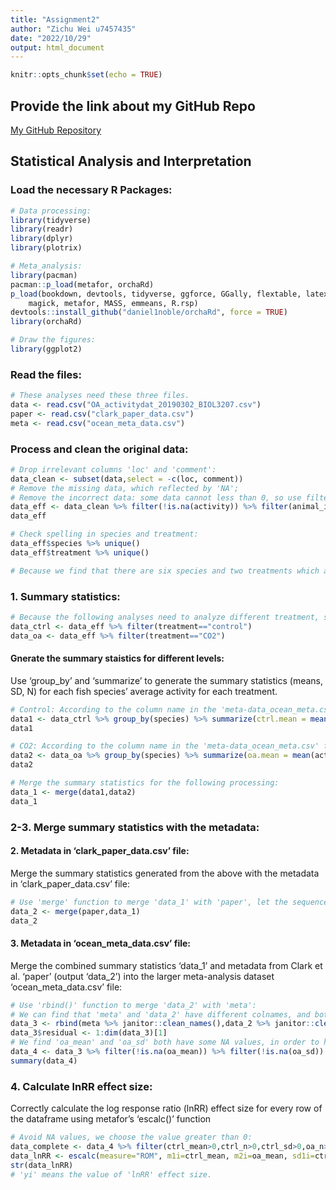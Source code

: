 ```yaml
---
title: "Assignment2"
author: "Zichu Wei u7457435"
date: "2022/10/29"
output: html_document
---
```


```r
knitr::opts_chunk$set(echo = TRUE)
```

## Provide the link about my GitHub Repo 

[My GitHub Repository](https://github.com/ZichuWei/Pickled-fish-ZW)


## Statistical Analysis and Interpretation

### Load the necessary R Packages:

```r
# Data processing:
library(tidyverse)
library(readr)
library(dplyr)
library(plotrix)
```

```r
# Meta_analysis:
library(pacman)
pacman::p_load(metafor, orchaRd)
p_load(bookdown, devtools, tidyverse, ggforce, GGally, flextable, latex2exp, png,
    magick, metafor, MASS, emmeans, R.rsp)
devtools::install_github("daniel1noble/orchaRd", force = TRUE)
library(orchaRd)
```

```r
# Draw the figures:
library(ggplot2)
```


### Read the files:

```r
# These analyses need these three files.
data <- read.csv("OA_activitydat_20190302_BIOL3207.csv")
paper <- read.csv("clark_paper_data.csv")
meta <- read.csv("ocean_meta_data.csv")
```

### Process and clean the original data:

```r
# Drop irrelevant columns 'loc' and 'comment':
data_clean <- subset(data,select = -c(loc, comment))
# Remove the missing data, which reflected by 'NA';
# Remove the incorrect data: some data cannot less than 0, so use filter to check and correct the data.
data_eff <- data_clean %>% filter(!is.na(activity)) %>% filter(animal_id > 0, activity > 0)
data_eff
```

```r
# Check spelling in species and treatment:
data_eff$species %>% unique()
data_eff$treatment %>% unique()
```

```r
# Because we find that there are six species and two treatments which are all correct, so we don't need to change or remove some data.
```


### 1. Summary statistics:

```r
# Because the following analyses need to analyze different treatment, so use 'filter' to separate the treatment:
data_ctrl <- data_eff %>% filter(treatment=="control")
data_oa <- data_eff %>% filter(treatment=="CO2")
```

#### Gnerate the summary staistics for different levels:

Use 'group_by' and 'summarize' to generate the summary statistics (means, SD, N) for each fish species' average activity for each treatment.

```r
# Control: According to the column name in the 'meta-data_ocean_meta.csv' file, set the column as 'ctrl.mean', 'ctrl.sd', 'ctrl.n':
data1 <- data_ctrl %>% group_by(species) %>% summarize(ctrl.mean = mean(activity), ctrl.sd = sd(activity), ctrl.n = length(species))
data1
```

```r
# CO2: According to the column name in the 'meta-data_ocean_meta.csv' file, set the column as 'oa.mean', 'oa.sd', 'oa.n':
data2 <- data_oa %>% group_by(species) %>% summarize(oa.mean = mean(activity), oa.sd = sd(activity), oa.n = length(species))
data2
```

```r
# Merge the summary statistics for the following processing:
data_1 <- merge(data1,data2)
data_1
```


### 2-3. Merge summary statistics with the metadata:

#### 2. Metadata in 'clark_paper_data.csv' file:

Merge the summary statistics generated from the above with the metadata in 'clark_paper_data.csv' file:

```r
# Use 'merge' function to merge 'data_1' with 'paper', let the sequence as 'paper' in the left.
data_2 <- merge(paper,data_1)
data_2
```

#### 3. Metadata in 'ocean_meta_data.csv' file:

Merge the combined summary statistics 'data_1' and metadata from Clark et al. 'paper' (output 'data_2') into the larger meta-analysis dataset 'ocean_meta_data.csv' file:

```r
# Use 'rbind()' function to merge 'data_2' with 'meta':
# We can find that 'meta' and 'data_2' have different colnames, and both have very informal colnames, so we can use 'janitor::clean_names()' to polish them:
data_3 <- rbind(meta %>% janitor::clean_names(),data_2 %>% janitor::clean_names())
data_3$residual <- 1:dim(data_3)[1]
# We find 'oa_mean' and 'oa_sd' both have some NA values, in order to help the following analysis, then we first remove them.
data_4 <- data_3 %>% filter(!is.na(oa_mean)) %>% filter(!is.na(oa_sd))
summary(data_4)
```



### 4. Calculate lnRR effect size:

Correctly calculate the log response ratio (lnRR) effect size for every row of the dataframe using metafor’s 'escalc()' function

```r
# Avoid NA values, we choose the value greater than 0:
data_complete <- data_4 %>% filter(ctrl_mean>0,ctrl_n>0,ctrl_sd>0,oa_n>0,oa_mean>0,oa_sd>0)
data_lnRR <- escalc(measure="ROM", m1i=ctrl_mean, m2i=oa_mean, sd1i=ctrl_sd, sd2i=oa_sd, n1i=ctrl_n, n2i=oa_n,data=data_complete)
str(data_lnRR)
# 'yi' means the value of 'lnRR' effect size.
```



